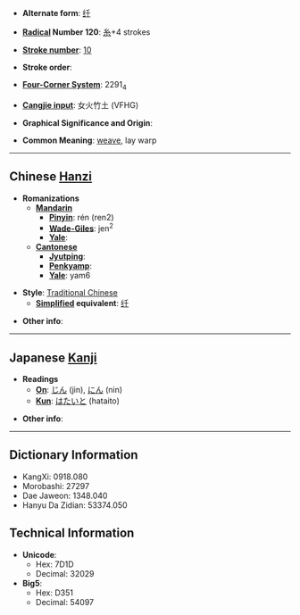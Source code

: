 * '''Alternate form''': [[纴]]

* '''[[Wiktionary:Chinese radical index| Radical]] Number 120''': [[Wiktionary:Chinese radical index 糸|糸]]+4 strokes

* '''[[Wiktionary:Chinese total strokes index|Stroke number]]''': [[Wiktionary:Chinese total strokes index 10|10]]

* '''Stroke order''': 

* '''[[Wiktionary:Chinese four corner index|Four-Corner System]]''': 2291<sub>4</sub>

* '''[[Wiktionary:Chinese Cangjie index|Cangjie input]]''': 女火竹土 (VFHG)

* '''Graphical Significance and Origin''': 

* '''Common Meaning''': [[weave]], lay warp<!-- missing comma or set phrase? -->

----

== Chinese [[Hanzi]] ==

* '''Romanizations'''
** '''[[Mandarin]]'''
*** '''[[Pinyin]]''': rén (ren2)
*** '''[[Wade-Giles]]''': jen<sup>2</sup>
*** '''[[Yale]]''': 
** '''[[Cantonese]]'''
*** '''[[Jyutping]]''':
*** '''[[Penkyamp]]''': 
*** '''[[Yale]]''': yam6

* '''Style''': [[Traditional Chinese]] 
** '''[[Simplified Chinese|Simplified]] equivalent''': [[纴]]

* '''Other info''': 

----

== Japanese [[Kanji]] ==

* '''Readings'''
** '''[[On]]''': [[じん]] (jin), [[にん]] (nin)
** '''[[Kun]]''': [[はたいと]] (hataito)

* '''Other info''':  

----

== Dictionary Information ==

* KangXi: 0918.080
* Morobashi: 27297
* Dae Jaweon: 1348.040
* Hanyu Da Zidian: 53374.050

== Technical Information ==

* '''Unicode''':
** Hex: 7D1D
** Decimal: 32029
* '''Big5''':
** Hex: D351
** Decimal: 54097